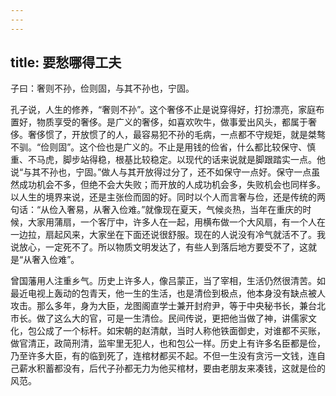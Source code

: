 ```yaml
---
---
---
```

title: 要愁哪得工夫
---




子曰：奢则不孙，俭则固，与其不孙也，宁固。

孔子说，人生的修养，“奢则不孙”。这个奢侈不止是说穿得好，打扮漂亮，家庭布置好，物质享受的奢侈。是广义的奢侈，如喜欢吹牛，做事爱出风头，都属于奢侈。奢侈惯了，开放惯了的人，最容易犯不孙的毛病，一点都不守规矩，就是桀骜不驯。“俭则固”。这个俭也是广义的。不止是用钱的俭省，什么都比较保守、慎重、不马虎，脚步站得稳，根基比较稳定。以现代的话来说就是脚跟踏实一点。他说“与其不孙也，宁固。”做人与其开放得过分了，还不如保守一点好。保守一点虽然成功机会不多，但绝不会大失败；而开放的人成功机会多，失败机会也同样多。以人生的境界来说，还是主张俭而固的好。同时以个人而言奢与俭，还是传统的两句话：“从俭入奢易，从奢入俭难。”就像现在夏天，气候炎热，当年在重庆的时候，大家用蒲扇，一个客厅中，许多人在一起，用横布做一个大风扇，有一个人在一边拉，扇起风来，大家坐在下面还说很舒服。现在的人说没有冷气就活不了。我说放心，一定死不了。所以物质文明发达了，有些人到落后地方要受不了，这就是“从奢入俭难”。

曾国藩用人注重乡气。历史上许多人，像吕蒙正，当了宰相，生活仍然很清苦。如最近电视上轰动的包青天，他一生的生活，也是清俭到极点，他本身没有缺点被人攻击。那么多年，身为大臣，龙图阁直学士兼开封府尹，等于中央秘书长，兼台北市长。做了这么大的官，可是一生清俭。民间传说，更把他当做了神，讲儒家文化，包公成了一个标杆。如宋朝的赵清献，当时人称他铁面御史，对谁都不买账，做官清正，政简刑清，监牢里无犯人，也和包公一样。历史上有许多名臣都是俭，乃至许多大臣，有的临到死了，连棺材都买不起。不但一生没有贪污一文钱，连自己薪水积蓄都没有，后代子孙都无力为他买棺材，要由老朋友来凑钱，这就是俭的风范。